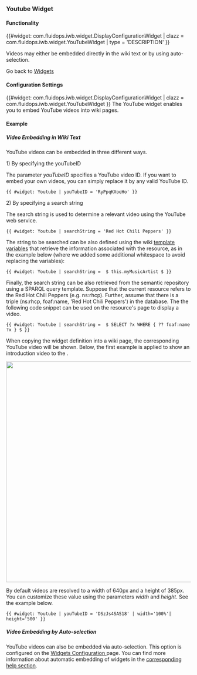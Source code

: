 === Youtube Widget ===

==== Functionality ====

{{#widget: com.fluidops.iwb.widget.DisplayConfigurationWidget
| clazz = com.fluidops.iwb.widget.YouTubeWidget
| type = 'DESCRIPTION'
}}

Videos may either be embedded directly in the wiki text or by using auto-selection.

Go back to [[Help:Widgets | Widgets ]]



==== Configuration Settings ====

{{#widget: com.fluidops.iwb.widget.DisplayConfigurationWidget
| clazz = com.fluidops.iwb.widget.YouTubeWidget
}}
The YouTube widget enables you to embed YouTube videos into wiki pages.

==== Example ====

===== Video Embedding in Wiki Text =====

YouTube videos can be embedded in three different ways.

1) By specifying the youTubeID

The parameter ''youTubeID'' specifies a YouTube video ID. If you want to embed your own videos, you can simply replace it by any valid YouTube ID. 

<source>
{{ #widget: Youtube | youTubeID = 'RyPpqKXoeHo' }}
</source>

2) By specifying a search string

The search string is used to determine a relevant video using the YouTube web service. 

<source>
{{ #widget: Youtube | searchString = 'Red Hot Chili Peppers' }}
</source>

The string to be searched can be also defined using the wiki [[Help:Wiki | template variables]] that retrieve the information associated with the resource, as in the example below (where we added some additional whitespace to avoid replacing the variables):

<source>
{{ #widget: Youtube | searchString =  $ this.myMusicArtist $ }}
</source>

Finally, the search string can be also retrieved from the semantic repository using a SPARQL query template. Suppose that the current resource refers to the Red Hot Chili Peppers (e.g. ns:rhcp). Further, assume that there is a triple (ns:rhcp, foaf:name, 'Red Hot Chili Peppers') in the database. The the following code snippet can be used on the resource's page to display a video.

<source>
{{ #widget: Youtube | searchString =  $ SELECT ?x WHERE { ?? foaf:name ?x } $ }}
</source>

When copying the widget definition into a wiki page, the corresponding YouTube video will be shown. Below, the first example is applied to show an introduction video to the {{PRODUCT}}.

<img src="../images/help/Youtube.PNG" width="600px" />

By default videos are resolved to a width of 640px and a height of 385px. You can customize these value using the parameters ''width'' and ''height''. See the example below.

<source>
{{ #widget: Youtube | youTubeID = 'DSzJs4SAS18' | width='100%'| height='500' }}
</source>

===== Video Embedding by Auto-selection =====

YouTube videos can also be embedded via auto-selection. This option is configured on the [[ Admin:Widgets | Widgets Configuration ]] page. You can find more information about automatic embedding of widgets in the [[ Help:WidgetConfiguration | corresponding help section]].